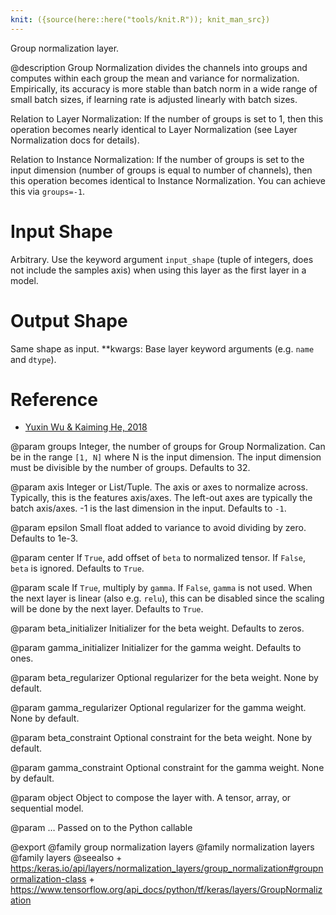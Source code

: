 ```yaml
---
knit: ({source(here::here("tools/knit.R")); knit_man_src})
---
```

Group normalization layer.

@description
Group Normalization divides the channels into groups and computes
within each group the mean and variance for normalization.
Empirically, its accuracy is more stable than batch norm in a wide
range of small batch sizes, if learning rate is adjusted linearly
with batch sizes.

Relation to Layer Normalization:
If the number of groups is set to 1, then this operation becomes nearly
identical to Layer Normalization (see Layer Normalization docs for details).

Relation to Instance Normalization:
If the number of groups is set to the input dimension (number of groups is
equal to number of channels), then this operation becomes identical to
Instance Normalization. You can achieve this via `groups=-1`.

# Input Shape
Arbitrary. Use the keyword argument
`input_shape` (tuple of integers, does not include the samples
axis) when using this layer as the first layer in a model.

# Output Shape
Same shape as input.
**kwargs: Base layer keyword arguments (e.g. `name` and `dtype`).

# Reference
- [Yuxin Wu & Kaiming He, 2018](https://arxiv.org/abs/1803.08494)

@param groups
Integer, the number of groups for Group Normalization. Can be in
the range `[1, N]` where N is the input dimension. The input
dimension must be divisible by the number of groups.
Defaults to 32.

@param axis
Integer or List/Tuple. The axis or axes to normalize across.
Typically, this is the features axis/axes. The left-out axes are
typically the batch axis/axes. -1 is the last dimension in the
input. Defaults to `-1`.

@param epsilon
Small float added to variance to avoid dividing by zero.
Defaults to 1e-3.

@param center
If `True`, add offset of `beta` to normalized tensor.
If `False`, `beta` is ignored. Defaults to `True`.

@param scale
If `True`, multiply by `gamma`. If `False`, `gamma` is not used.
When the next layer is linear (also e.g. `relu`), this can be
disabled since the scaling will be done by the next layer.
Defaults to `True`.

@param beta_initializer
Initializer for the beta weight. Defaults to zeros.

@param gamma_initializer
Initializer for the gamma weight. Defaults to ones.

@param beta_regularizer
Optional regularizer for the beta weight. None by
default.

@param gamma_regularizer
Optional regularizer for the gamma weight. None by
default.

@param beta_constraint
Optional constraint for the beta weight.
None by default.

@param gamma_constraint
Optional constraint for the gamma weight. None by
default.

@param object
Object to compose the layer with. A tensor, array, or sequential model.

@param ...
Passed on to the Python callable

@export
@family group normalization layers
@family normalization layers
@family layers
@seealso
+ <https:/keras.io/api/layers/normalization_layers/group_normalization#groupnormalization-class>
+ <https://www.tensorflow.org/api_docs/python/tf/keras/layers/GroupNormalization>

